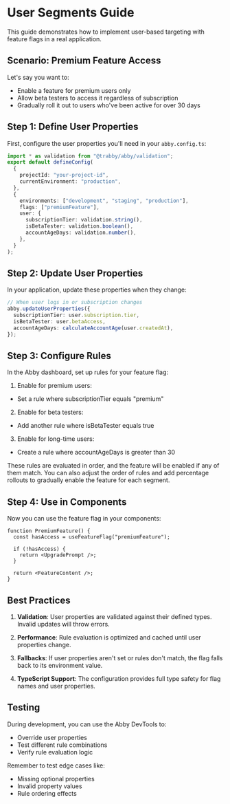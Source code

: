 # User Segments Guide

This guide demonstrates how to implement user-based targeting with feature flags in a real application.

## Scenario: Premium Feature Access

Let's say you want to:

- Enable a feature for premium users only
- Allow beta testers to access it regardless of subscription
- Gradually roll it out to users who've been active for over 30 days

## Step 1: Define User Properties

First, configure the user properties you'll need in your `abby.config.ts`:

```typescript
import * as validation from "@trabby/abby/validation";
export default defineConfig(
  {
    projectId: "your-project-id",
    currentEnvironment: "production",
  },
  {
    environments: ["development", "staging", "production"],
    flags: ["premiumFeature"],
    user: {
      subscriptionTier: validation.string(),
      isBetaTester: validation.boolean(),
      accountAgeDays: validation.number(),
    },
  }
);
```

## Step 2: Update User Properties

In your application, update these properties when they change:

```typescript
// When user logs in or subscription changes
abby.updateUserProperties({
  subscriptionTier: user.subscription.tier,
  isBetaTester: user.betaAccess,
  accountAgeDays: calculateAccountAge(user.createdAt),
});
```

## Step 3: Configure Rules

In the Abby dashboard, set up rules for your feature flag:

1. Enable for premium users:

- Set a rule where subscriptionTier equals "premium"

2. Enable for beta testers:

- Add another rule where isBetaTester equals true

3. Enable for long-time users:

- Create a rule where accountAgeDays is greater than 30

These rules are evaluated in order, and the feature will be enabled if any of them match. You can also adjust the order of rules and add percentage rollouts to gradually enable the feature for each segment.

## Step 4: Use in Components

Now you can use the feature flag in your components:

```tsx
function PremiumFeature() {
  const hasAccess = useFeatureFlag("premiumFeature");

  if (!hasAccess) {
    return <UpgradePrompt />;
  }

  return <FeatureContent />;
}
```

## Best Practices

1. **Validation**: User properties are validated against their defined types. Invalid updates will throw errors.

2. **Performance**: Rule evaluation is optimized and cached until user properties change.

3. **Fallbacks**: If user properties aren't set or rules don't match, the flag falls back to its environment value.

4. **TypeScript Support**: The configuration provides full type safety for flag names and user properties.

## Testing

During development, you can use the Abby DevTools to:

- Override user properties
- Test different rule combinations
- Verify rule evaluation logic

Remember to test edge cases like:

- Missing optional properties
- Invalid property values
- Rule ordering effects
